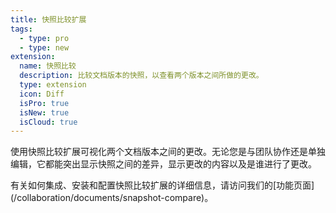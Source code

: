 ```yaml
---
title: 快照比较扩展
tags:
  - type: pro
  - type: new
extension:
  name: 快照比较
  description: 比较文档版本的快照，以查看两个版本之间所做的更改。
  type: extension
  icon: Diff
  isPro: true
  isNew: true
  isCloud: true
---
```



使用快照比较扩展可视化两个文档版本之间的更改。无论您是与团队协作还是单独编辑，它都能突出显示快照之间的差异，显示更改的内容以及是谁进行了更改。

<Callout title="更多细节" variant="hint">
  有关如何集成、安装和配置快照比较扩展的详细信息，请访问我们的[功能页面](/collaboration/documents/snapshot-compare)。
</Callout>

<CodeDemo isPro path="/Extensions/SnapshotCompare" />